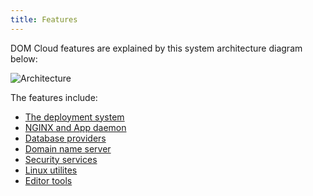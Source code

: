 ```yaml
---
title: Features
---
```


DOM Cloud features are explained by this system architecture diagram below:

![Architecture](/assets/images/architecture.svg)

The features include: 

+ [The deployment system](./deploy.mdx)
+ [NGINX and App daemon](./nginx.mdx)
+ [Database providers](./database.mdx)
+ [Domain name server](./dns.mdx)
+ [Security services](./security.mdx)
+ [Linux utilites](./linux.mdx)
+ [Editor tools](./editor.mdx)

